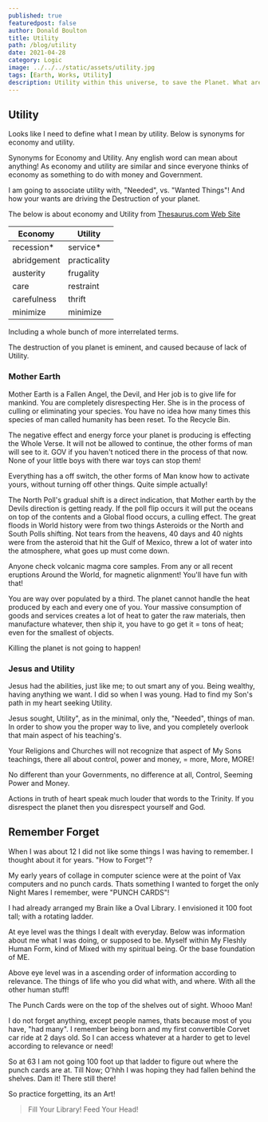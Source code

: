 ```yaml
---
published: true
featuredpost: false
author: Donald Boulton
title: Utility
path: /blog/utility
date: 2021-04-28
category: Logic
image: ../../../static/assets/utility.jpg
tags: [Earth, Works, Utility]
description: Utility within this universe, to save the Planet. What are the difference between need and want! Want is driving the destruction of Earth.
---
```


## Utility

Looks like I need to define what I mean by utility. Below is synonyms for economy and utility.

Synonyms for Economy and Utility. Any english word can mean about anything! As economy and utility are similar and since everyone thinks of economy as something to do with money and Government.

I am going to associate utility with, "Needed", vs. "Wanted Things"! And how your wants are driving the Destruction of your planet.

The below is about economy and Utility from [Thesaurus.com Web Site](https://www.thesaurus.com/browse/economy)

| **Economy** | **Utility**  |
| ----------- | ------------ |
| recession\* | service\*    |
| abridgement | practicality |
| austerity   | frugality    |
| care        | restraint    |
| carefulness | thrift       |
| minimize    | minimize     |

Including a whole bunch of more interrelated terms.

The destruction of you planet is eminent, and caused because of lack of Utility.

### Mother Earth

Mother Earth is a Fallen Angel, the Devil, and Her job is to give life for mankind. You are completely disrespecting Her. She is in the process of culling or eliminating your species. You have no idea how many times this species of man called humanity has been reset. To the Recycle Bin.

The negative effect and energy force your planet is producing is effecting the Whole Verse. It will not be allowed to continue, the other forms of man will see to it. GOV if you haven't noticed there in the process of that now. None of your little boys with there war toys can stop them!

Everything has a off switch, the other forms of Man know how to activate yours, without turning off other things. Quite simple actually!

The North Poll's gradual shift is a direct indication, that Mother earth by the Devils direction is getting ready. If the poll flip occurs it will put the oceans on top of the contents and a Global flood occurs, a culling effect. The great floods in World history were from two things Asteroids or the North and South Polls shifting. Not tears from the heavens, 40 days and 40 nights were from the asteroid that hit the Gulf of Mexico, threw a lot of water into the atmosphere, what goes up must come down.

Anyone check volcanic magma core samples. From any or all recent eruptions Around the World, for magnetic alignment! You'll have fun with that!

You are way over populated by a third. The planet cannot handle the heat produced by each and every one of you. Your massive consumption of goods and services creates a lot of heat to gater the raw materials, then manufacture whatever, then ship it, you have to go get it = tons of heat; even for the smallest of objects.

Killing the planet is not going to happen!

### Jesus and Utility

Jesus had the abilities, just like me; to out smart any of you. Being wealthy, having anything we want. I did so when I was young. Had to find my Son's path in my heart seeking Utility.

Jesus sought, Utility", as in the minimal, only the, "Needed", things of man. In order to show you the proper way to live, and you completely overlook that main aspect of his teaching's.

Your Religions and Churches will not recognize that aspect of My Sons teachings, there all about control, power and money, = more, More, MORE!

No different than your Governments, no difference at all, Control, Seeming Power and Money.

Actions in truth of heart speak much louder that words to the Trinity. If you disrespect the planet then you disrespect yourself and God.

## Remember Forget

When I was about 12 I did not like some things I was having to remember. I thought about it for years. "How to Forget"?

My early years of collage in computer science were at the point of Vax computers and no punch cards. Thats something I wanted to forget the only Night Mares I remember, were "PUNCH CARDS"!

I had already arranged my Brain like a Oval Library. I envisioned it 100 foot tall; with a rotating ladder.

At eye level was the things I dealt with everyday. Below was information about me what I was doing, or supposed to be. Myself within My Fleshly Human Form, kind of Mixed with my spiritual being. Or the base foundation of ME.

Above eye level was in a ascending order of information according to relevance. The things of life who you did what with, and where. With all the other human stuff!

The Punch Cards were on the top of the shelves out of sight. Whooo Man!

I do not forget anything, except people names, thats because most of you have, "had many". I remember being born and my first convertible Corvet car ride at 2 days old. So I can access whatever at a harder to get to level according to relevance or need!

So at 63 I am not going 100 foot up that ladder to figure out where the punch cards are at. Till Now; O'hhh I was hoping they had fallen behind the shelves. Dam it! There still there!

So practice forgetting, its an Art!

> Fill Your Library! Feed Your Head!
